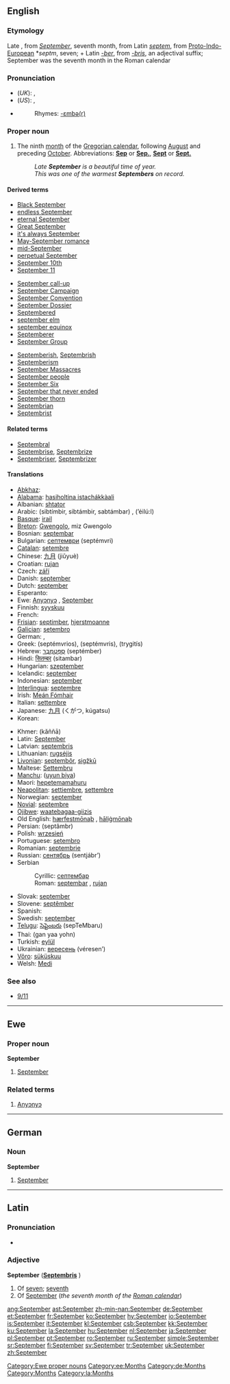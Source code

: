 {{see|september}}
==English==

===Etymology===
Late {{OE.}}, from  {{L.}} ''[[September#Latin|September]]'', seventh month, from Latin ''[[septem]]'', from [[Proto-Indo-European]] *''septm'', seven; + Latin ''[[-ber]]'', from ''[[-bris]]'', an adjectival suffix; September was the seventh month in the Roman calendar<!--encyclopedic info: . The old Roman calendar began the year in January, (named after the Roman god of fortune, Janus), and September was the seventh month. Afterwards, Julius Augustus named two more then-29 day periods after himself and September came to be as we know it in the Gregorian Calendar, the ninth month.-->

===Pronunciation===
*(''UK''): {{IPA|/sɛpˈtɛmbə/}}, {{SAMPA|/sEp"tEmb@/}}
*(''US''): {{AHD|sĕp-tĕmʹbər}} {{IPA|/sɛpˈtɛmbɚ/}}, {{SAMPA|/sEp"tEmb@`/}}
*{{audio|en-us-September.ogg|Audio (US)}}
*:Rhymes: [[Rhymes:English:-ɛmbə(r)|-ɛmbə(r)]]

===Proper noun===
{{en-proper noun|s|-}}

# The ninth [[month]] of the [[Gregorian calendar]], following [[August]] and preceding [[October]]. Abbreviations: '''[[Sep]]''' or '''[[Sep.]]''', '''[[Sept]]''' or '''[[Sept.]]'''
#:''Late '''September''' is a beautiful time of year.''
#:''This was one of the warmest '''Septembers''' on record.''

====Derived terms====
{{top3}}
*[[w:Black September|Black September]]
*[[endless September]]
*[[eternal September]]
*[[Great September]]
*[[it's always September]]
*[[May-September romance]]
*[[mid-September]]
*[[perpetual September]]
*[[September 10th]]
*[[September 11]]
{{mid3}}
*[[September call-up]]
*[[w:September Campaign|September Campaign]]
*[[w:September Convention|September Convention]]
*[[w:September Dossier|September Dossier]]
*[[Septembered]]
*[[september elm]]
*[[september equinox]]
*[[Septemberer]]
*[[w:September Group|September Group]]
{{mid3}}
*[[Septemberish]], [[Septembrish]]
*[[Septemberism]]
*[[w:September Massacres|September Massacres]]
*[[September people]]
*[[w:September Six|September Six]]
*[[September that never ended]]
*[[September thorn]]
*[[Septembrian]]
*[[Septembrist]]
{{bottom}}

====Related terms====
*[[Septembral]]
*[[Septembrise]], [[Septembrize]]
*[[Septembriser]], [[Septembrizer]]

====Translations====
{{trans-top|ninth month of the Gregorian calendar}}
*[[Abkhaz]]: {{RUchar|[[цәыббра]]}} {{IPAchar|(cwəbbra)}}
*[[Alabama]]: [[hasiholtina istachákkàali]]
*Albanian: [[shtator]]
*Arabic: {{ARchar|[[سبتمبر|سبْتمْبر]]}} (sibtímbir, sibtámbir, sabtámbar) {{m}}, {{ARchar|[[ايلول|أيْلولٌ]]}} (’éilú:l) {{m}}
*[[Basque]]: [[irail]]
*[[Breton]]: [[Gwengolo]], miz Gwengolo
*Bosnian: [[septembar#Bosnian|septembar]] {{m}}
*Bulgarian: [[септември]] (septémvri) {{m}}
*[[Catalan]]: [[setembre]]
*Chinese: [[九月]] (jiǔyuè)
*Croatian: [[rujan]] {{m}}
*Czech: [[září]] {{n}}
*Danish: [[september#Danish|september]]
*Dutch: [[september#Dutch|september]]
*Esperanto: {{t-|eo|septembro|xs=Esperanto}}
*Ewe: [[Anyɔnyɔ]] {{n}}, [[#English|September]] {{n}}
*Finnish: [[syyskuu]]
*French: {{t+|fr|septembre|m}}
*[[Frisian]]: [[septimber]], [[hjerstmoanne]]
*[[Galician]]: [[setembro]] {{m}}
*German: {{t+|de|September|m}}, {{t|de|Scheiding|m}}
*Greek: {{t|el|Σεπτέμβριος|m|}} (septémvrios), {{t|el|Σεπτέμβρης|m|}} (septémvris), {{t|el|Tρυγητής|m|}} (trygitís)
*Hebrew: [[ספטמבר|סֶפְּטֶמְבֶּר]] (septémber)
*Hindi: [[सितम्बर]] (sitambar)
*Hungarian: [[szeptember]]
*Icelandic: [[september#Icelandic|september]]
*Indonesian: [[september#Indonesian|september]]
*[[Interlingua]]: [[septembre]]
*Irish: [[Meán Fómhair]]
*Italian: [[settembre]] {{m}}
*Japanese: [[九月]] (くがつ, kúgatsu)
*Korean: {{t|ko|sc=KOchar|구월|tr=guwol}}
{{trans-mid}}
*Khmer: {{KMchar|[[កញ្ញា]]}} (kăññā)
*Latin: [[September#Latin|September]] {{m}}
*Latvian: [[septembris]] {{m}}
*Lithuanian: [[rugsėjis]] {{m}}
*[[Livonian]]: [[septembõr]], [[sigžkū]]
*Maltese: [[Settembru]]
*[[Manchu]]: ([[uyun biya]])
*Maori: [[hepetemamahuru]]
*[[Neapolitan]]: [[settiembre]], [[settembre]]
*Norwegian: [[september#Norwegian|september]]
*[[Novial]]: [[septembre]]
*[[Ojibwe]]: [[waatebagaa-giizis]]
*Old English: [[hærfestmonaþ|hærfestmōnaþ]] {{m}}, [[haligmonaþ|hāliġmōnaþ]] {{m}}
*Persian: {{FAchar|[[سپتامبر]]}} (septâmbr)
*Polish: [[wrzesień]] {{m}}
*Portuguese: [[setembro]] {{m}}
*Romanian: [[septembrie]]
*Russian: [[сентябрь]] (sentjábr’) {{m}}
*Serbian
*:Cyrillic: [[септембар#Serbian|септембар]] {{m}}
*:Roman: [[septembar#Serbian|septembar]] {{m}}, [[rujan]] {{m}}
*Slovak: [[september#Slovak|september]] {{m}}
*Slovene: [[septêmber]] {{m}}
*Spanish: {{t+|es|septiembre|m}}
*Swedish: [[september#Swedish|september]]
*[[Telugu]]: [[సెప్టెంబరు]] (sepTeMbaru)
*Thai: {{THchar|[[กันยายน]]}} (gan yaa yohn)
*Turkish: [[eylül]]
*Ukrainian: [[вересень]] (véresen’) {{m}}
*[[Võro]]: [[süküskuu]]
*Welsh: [[Medi]] {{m}}
{{trans-bottom}}

===See also===
*[[9/11]]

----

==Ewe==

===Proper noun===
'''September'''

# [[#English|September]]

===Related terms===
# [[Anyɔnyɔ]]

[[Category:Ewe proper nouns]]
[[Category:ee:Months]]

----

==German==

===Noun===
'''September''' {{m}}

# [[September#English|September]]

[[Category:de:Months]]

----

==Latin==

===Pronunciation===
*{{IPA|/sɛːpˈtɛːm.bɛr/}}

===Adjective===
'''September''' {{m}} ('''[[Septembris]]''' {{f}})

# Of [[seven]]; [[seventh]]
# Of [[#English|September]] (''the seventh month of the [[w:Roman calendar|Roman calendar]]'')

[[Category:Months]]
[[Category:la:Months]]

[[ang:September]]
[[ast:September]]
[[zh-min-nan:September]]
[[de:September]]
[[et:September]]
[[fr:September]]
[[ko:September]]
[[hy:September]]
[[io:September]]
[[is:September]]
[[it:September]]
[[kl:September]]
[[csb:September]]
[[kk:September]]
[[ku:September]]
[[la:September]]
[[hu:September]]
[[nl:September]]
[[ja:September]]
[[pl:September]]
[[pt:September]]
[[ro:September]]
[[ru:September]]
[[simple:September]]
[[sr:September]]
[[fi:September]]
[[sv:September]]
[[tr:September]]
[[uk:September]]
[[zh:September]]
